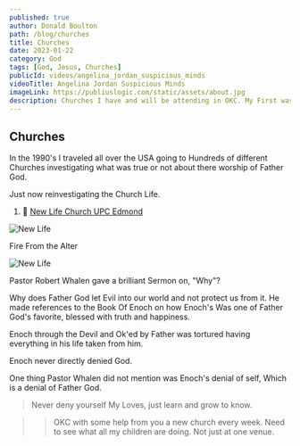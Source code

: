 ```yaml
---
published: true
author: Donald Boulton
path: /blog/churches
title: Churches
date: 2023-01-22
category: God
tags: [God, Jesus, Churches]
publicId: videos/angelina_jordan_suspicious_minds
videoTitle: Angelina Jordan Suspicious Minds
imageLink: https://publiuslogic.com/static/assets/about.jpg
description: Churches I have and will be attending in OKC. My First was at New Life Church UPC of Edmond OK.
---
```


## Churches

In the 1990's I traveled all over the USA going to Hundreds of different Churches investigating what was true or not about there worship of Father God.

Just now reinvestigating the Church Life. 

1. 🔗 [New Life Church UPC Edmond](https://newlifeupcok.com)

![New Life](../../../static/img/new-life-logo.png)

<Section>

<LeftText>Fire From the Alter</LeftText>
<ColumnGridTwo>
<UserProfile buttonLink="https://youtube.com/PiEglaK4Xrc" title="Fire from the Alter" titleLink="https://youtube.com/PiEglaK4Xrc" link="https://www.youtube.com/@newlifechurch1471" description="@newlifechurch1471">

![New Life](../../../static/img/new-life-logo-thumb.png)

</UserProfile>
<VideoWrapper>
<YouTube youTubeId="PiEglaK4Xrc" />
</VideoWrapper>
</ColumnGridTwo>

</Section>

Pastor Robert Whalen gave a brilliant Sermon on, "Why"? 

Why does Father God let Evil into our world and not protect us from it. He made references to the Book Of Enoch on how Enoch's Was one of Father God's favorite, blessed with truth and happiness.

Enoch through the Devil and Ok'ed by Father was tortured having everything in his life taken from him.

Enoch never directly denied God.

One thing Pastor Whalen did not mention was Enoch's denial of self, Which is a denial of Father God.

> Never deny yourself My Loves, just learn and grow to know.

> > OKC with some help from you a new church every week. Need to see what all my children are doing. Not just at one venue.





<WavyHr className="mt-1 mb-1 text-fuchsia-600" />
